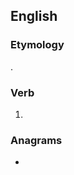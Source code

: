==English==

===Etymology===
{{suffix|en|die|est}}.

===Verb===
{{head|en|verb form}}

# {{en-archaic second-person singular of|die|lang=en}}

===Anagrams===
* {{anagrams|en|a=deist|Deist|deist|deïst|diets|dites|diëts|edits|sited|stied|tides}}